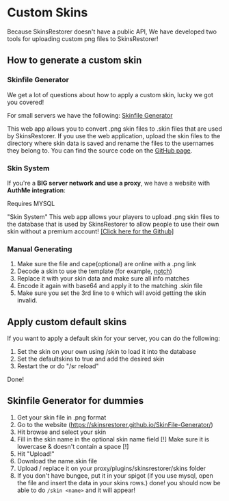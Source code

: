 
# Custom Skins

Because SkinsRestorer doesn't have a public API, We have developed two tools for uploading custom png files to SkinsRestorer!

## How to generate a custom skin

### Skinfile Generator

We get a lot of questions about how to apply a custom skin, lucky we got you covered!

For small servers we have the following:
[Skinfile Generator](https://skinsrestorer.github.io/SkinFile-Generator/)

This web app allows you to convert .png skin files to .skin files that are used by SkinsRestorer.
If you use the web application, upload the skin files to the directory where skin data is saved and rename the files to
the usernames they belong to.
You can find the source code on the [GitHub page](https://github.com/riflowth/SkinFile-Generator).

### Skin System

If you're a **BIG server network and use a proxy**, we have a website with **AuthMe integration**:

<Callout type="info" emoji="ℹ️">
    Requires MYSQL
</Callout>

"Skin System"
This web app allows your players to upload .png skin files to the database that is used by SkinsRestorer to allow
people to use their own skin without a premium account!
[[Click here for the Github]](https://github.com/riflowth/SkinSystem/)

### Manual Generating

1. Make sure the file and cape(optional) are online with a .png link
2. Decode a skin to use the template (for example, [notch](https://sessionserver.mojang.com/session/minecraft/profile/069a79f444e94726a5befca90e38aaf5))
3. Replace it with your skin data and make sure all info matches
4. Encode it again with base64 and apply it to the matching .skin file
5. Make sure you set the 3rd line to `0` which will avoid getting the skin invalid.

## Apply custom default skins

If you want to apply a default skin for your server, you can do the following:

1. Set the skin on your own using /skin to load it into the database
2. Set the defaultskins to true and add the desired skin
3. Restart the or do "/sr reload"

Done!

## Skinfile Generator for dummies

1. Get your skin file in .png format
2. Go to the website (https://skinsrestorer.github.io/SkinFile-Generator/)
3. Hit browse and select your skin
4. Fill in the skin name in the optional skin name field
[!] Make sure it is lowercase & doesn't contain a space [!]
5. Hit "Upload!"
6. Download the name.skin file
7. Upload / replace it on your proxy/plugins/skinsrestorer/skins folder
8. If you don't have bungee, put it in your spigot
(if you use mysql, open the file and insert the data in your skins rows.)
done! you should now be able to do `/skin <name>` and it will appear!
